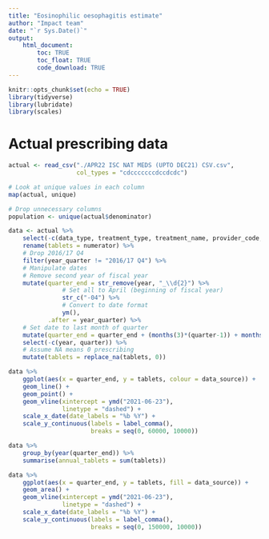 ```yaml
---
title: "Eosinophilic oesophagitis estimate"
author: "Impact team"
date: "`r Sys.Date()`"
output:
    html_document:
        toc: TRUE
        toc_float: TRUE
        code_download: TRUE
---
```


```r
knitr::opts_chunk$set(echo = TRUE)
library(tidyverse)
library(lubridate)
library(scales)
```

# Actual prescribing data
```r
actual <- read_csv("./APR22 ISC NAT MEDS (UPTO DEC21) CSV.csv",
                   col_types = "cdcccccccdccdcdc")

# Look at unique values in each column
map(actual, unique)

# Drop unnecessary columns
population <- unique(actual$denominator)

data <- actual %>% 
    select(-c(data_type, treatment_type, treatment_name, provider_code, provider_name, numerator_unit, high_level_condition, denominator, denominator_unit, value, value_unit)) %>% 
    rename(tablets = numerator) %>% 
    # Drop 2016/17 Q4
    filter(year_quarter != "2016/17 Q4") %>% 
    # Manipulate dates
    # Remove second year of fiscal year
    mutate(quarter_end = str_remove(year, "_\\d{2}") %>%
               # Set all to April (beginning of fiscal year)
               str_c("-04") %>% 
               # Convert to date format
               ym(), 
           .after = year_quarter) %>%
    # Set date to last month of quarter
    mutate(quarter_end = quarter_end + (months(3)*(quarter-1)) + months(3) - days(1)) %>% 
    select(-c(year, quarter)) %>% 
    # Assume NA means 0 prescribing
    mutate(tablets = replace_na(tablets, 0))
```

```r
data %>% 
    ggplot(aes(x = quarter_end, y = tablets, colour = data_source)) +
    geom_line() +
    geom_point() +
    geom_vline(xintercept = ymd("2021-06-23"),
               linetype = "dashed") +
    scale_x_date(date_labels = "%b %Y") +
    scale_y_continuous(labels = label_comma(),
                       breaks = seq(0, 60000, 10000))
```

```r
data %>% 
    group_by(year(quarter_end)) %>% 
    summarise(annual_tablets = sum(tablets))
```
```r
data %>% 
    ggplot(aes(x = quarter_end, y = tablets, fill = data_source)) +
    geom_area() +
    geom_vline(xintercept = ymd("2021-06-23"),
               linetype = "dashed") +
    scale_x_date(date_labels = "%b %Y") +
    scale_y_continuous(labels = label_comma(),
                       breaks = seq(0, 150000, 10000))
```


